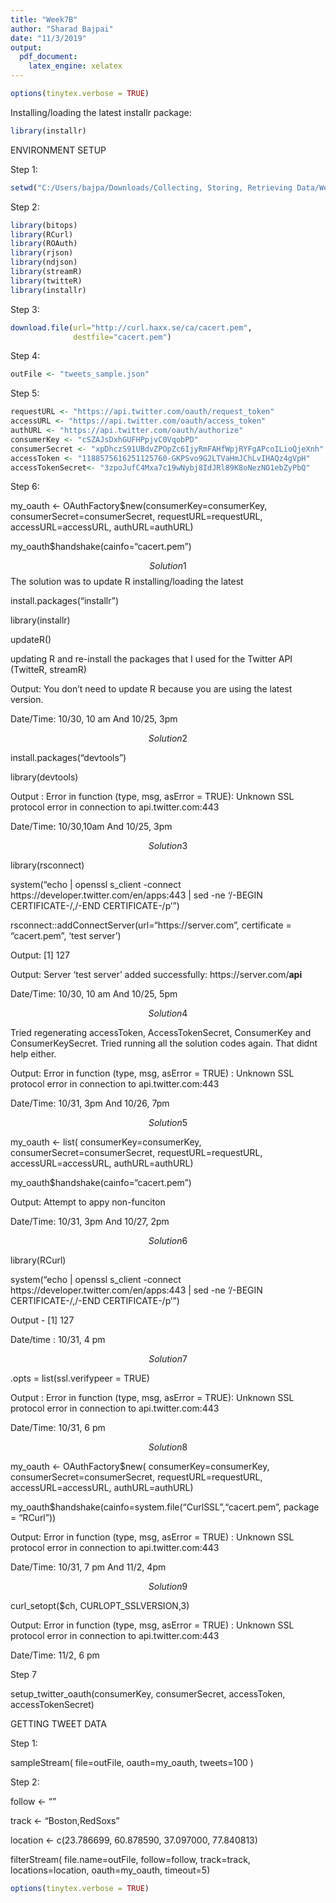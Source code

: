 ---
title: "Week7B"
author: "Sharad Bajpai"
date: "11/3/2019"
output: 
  pdf_document: 
    latex_engine: xelatex
---

```{r, include=FALSE}
options(tinytex.verbose = TRUE)
```

Installing/loading the latest installr package:
```{r}
library(installr)
```

ENVIRONMENT SETUP

Step 1:
```{r}
setwd("C:/Users/bajpa/Downloads/Collecting, Storing, Retrieving Data/Week7")
```

Step 2:
```{r}
library(bitops)
library(RCurl)
library(ROAuth)
library(rjson)
library(ndjson)
library(streamR)
library(twitteR)
library(installr)
```

Step 3:
```{r}
download.file(url="http://curl.haxx.se/ca/cacert.pem",
              destfile="cacert.pem")
```

Step 4:
```{r}
outFile <- "tweets_sample.json"
```

Step 5:
```{r}
requestURL <- "https://api.twitter.com/oauth/request_token"
accessURL <- "https://api.twitter.com/oauth/access_token"
authURL <- "https://api.twitter.com/oauth/authorize"
consumerKey <- "cSZAJsDxhGUFHPpjvC0VqobPD"
consumerSecret <- "xpDhczS91UBdvZPOpZc6IjyRmFAHfWpjRYFgAPcoILioQjeXnh"
accessToken <- "1188575616251125760-GKPSvo9G2LTVaHmJChLvIHAQz4gVpH"
accessTokenSecret<- "3zpoJufC4Mxa7c19wNybj8IdJRl89K8oNezNO1ebZyPbQ"
```

Step 6:

my_oauth <- OAuthFactory$new(consumerKey=consumerKey, consumerSecret=consumerSecret,
requestURL=requestURL,
accessURL=accessURL,
authURL=authURL)

my_oauth$handshake(cainfo="cacert.pem")



$$Solution1$$
The solution was to update R installing/loading the latest 

install.packages("installr") 

library(installr)

updateR() 

updating R and re-install the packages that I used for the Twitter API (TwitteR, streamR)

Output: You don't need to update R because you are using the latest version.

Date/Time: 10/30, 10 am And 10/25, 3pm



$$Solution2$$

install.packages("devtools")

library(devtools)

Output : Error in function (type, msg, asError = TRUE): Unknown SSL protocol error in connection to api.twitter.com:443

Date/Time: 10/30,10am And 10/25, 3pm


$$Solution 3$$

library(rsconnect)

system("echo | openssl s_client -connect https://developer.twitter.com/en/apps:443 | sed -ne '/-BEGIN CERTIFICATE-/,/-END CERTIFICATE-/p'")

rsconnect::addConnectServer(url="https://server.com", certificate = "cacert.pem", 'test server')

Output: [1] 127

Output: Server 'test server' added successfully: https://server.com/__api__

Date/Time: 10/30, 10 am And 10/25, 5pm

$$Solution 4$$

Tried regenerating accessToken, AccessTokenSecret, ConsumerKey and ConsumerKeySecret. Tried running all the solution codes again. That didnt help either.

Output: Error in function (type, msg, asError = TRUE)  : 
  Unknown SSL protocol error in connection to api.twitter.com:443

Date/Time: 10/31, 3pm And 10/26, 7pm


$$Solution 5$$

my_oauth <- list( consumerKey=consumerKey,
consumerSecret=consumerSecret,
requestURL=requestURL,
accessURL=accessURL,
authURL=authURL)

my_oauth$handshake(cainfo="cacert.pem")

Output: Attempt to appy non-funciton

Date/Time: 10/31, 3pm And 10/27, 2pm


$$Solution 6$$

library(RCurl)

system("echo | openssl s_client -connect https://developer.twitter.com/en/apps:443 | sed -ne '/-BEGIN CERTIFICATE-/,/-END CERTIFICATE-/p'")

Output - [1] 127

Date/time : 10/31, 4 pm


$$Solution 7$$

.opts = list(ssl.verifypeer = TRUE)

Output : Error in function (type, msg, asError = TRUE): Unknown SSL protocol error in connection to api.twitter.com:443

Date/Time: 10/31, 6 pm 


$$Solution 8$$

my_oauth <- OAuthFactory$new( consumerKey=consumerKey,
                            consumerSecret=consumerSecret,
                              requestURL=requestURL,
                              accessURL=accessURL,
                              authURL=authURL)

my_oauth$handshake(cainfo=system.file("CurlSSL","cacert.pem", package = "RCurl"))

Output: Error in function (type, msg, asError = TRUE) : Unknown SSL protocol error in connection to api.twitter.com:443

Date/Time: 10/31, 7 pm And 11/2, 4pm

$$Solution 9$$

curl_setopt($ch, CURLOPT_SSLVERSION,3)

Output: Error in function (type, msg, asError = TRUE) : Unknown SSL protocol error in connection to api.twitter.com:443

Date/Time: 11/2, 6 pm 

Step 7

setup_twitter_oauth(consumerKey, consumerSecret, accessToken,
accessTokenSecret)

GETTING TWEET DATA

Step 1:

sampleStream( file=outFile, oauth=my_oauth, tweets=100 )

Step 2:

follow <- ""

track <- "Boston,RedSoxs"

location <- c(23.786699, 60.878590, 37.097000, 77.840813)

filterStream( file.name=outFile, follow=follow, track=track, locations=location, oauth=my_oauth, timeout=5)

```{r, include=FALSE}
options(tinytex.verbose = TRUE)
```